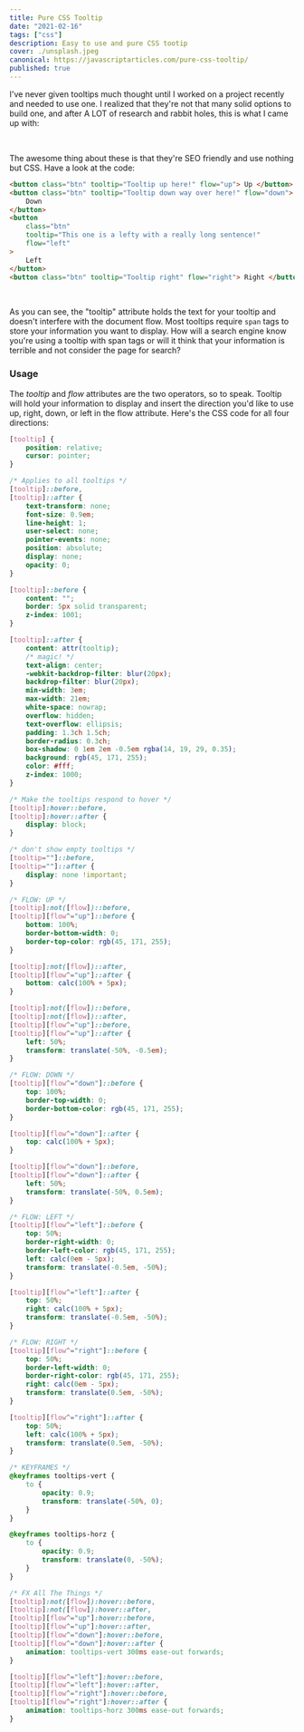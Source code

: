 ```yaml
---
title: Pure CSS Tooltip
date: "2021-02-16"
tags: ["css"]
description: Easy to use and pure CSS tootip
cover: ./unsplash.jpeg
canonical: https://javascriptarticles.com/pure-css-tooltip/
published: true
---
```



I've never given tooltips much thought until I worked on a project recently and needed to use one. I realized that they're not that many solid options to build one, and after A LOT of research and rabbit holes, this is what I came up with:

<ToolTip />

<br />

The awesome thing about these is that they're SEO friendly and use nothing but CSS. Have a look at the code:

```html
<button class="btn" tooltip="Tooltip up here!" flow="up"> Up </button>
<button class="btn" tooltip="Tooltip down way over here!" flow="down">
	Down
</button>
<button
	class="btn"
	tooltip="This one is a lefty with a really long sentence!"
	flow="left"
>
	Left
</button>
<button class="btn" tooltip="Tooltip right" flow="right"> Right </button>
```

<br />

As you can see, the "tooltip" attribute holds the text for your tooltip and doesn't interfere with the document flow. Most tooltips require `span` tags to store your information you want to display. How will a search engine know you're using a tooltip with span tags or will it think that your information is terrible and not consider the page for search?

### Usage

The <em>tooltip</em> and <em>flow</em> attributes are the two operators, so to speak. Tooltip will hold your information to display and insert the direction you'd like to use up, right, down, or left in the flow attribute. Here's the CSS code for all four directions:

```css
[tooltip] {
	position: relative;
	cursor: pointer;
}

/* Applies to all tooltips */
[tooltip]::before,
[tooltip]::after {
	text-transform: none;
	font-size: 0.9em;
	line-height: 1;
	user-select: none;
	pointer-events: none;
	position: absolute;
	display: none;
	opacity: 0;
}

[tooltip]::before {
	content: "";
	border: 5px solid transparent;
	z-index: 1001;
}

[tooltip]::after {
	content: attr(tooltip);
	/* magic! */
	text-align: center;
	-webkit-backdrop-filter: blur(20px);
	backdrop-filter: blur(20px);
	min-width: 3em;
	max-width: 21em;
	white-space: nowrap;
	overflow: hidden;
	text-overflow: ellipsis;
	padding: 1.3ch 1.5ch;
	border-radius: 0.3ch;
	box-shadow: 0 1em 2em -0.5em rgba(14, 19, 29, 0.35);
	background: rgb(45, 171, 255);
	color: #fff;
	z-index: 1000;
}

/* Make the tooltips respond to hover */
[tooltip]:hover::before,
[tooltip]:hover::after {
	display: block;
}

/* don't show empty tooltips */
[tooltip=""]::before,
[tooltip=""]::after {
	display: none !important;
}

/* FLOW: UP */
[tooltip]:not([flow])::before,
[tooltip][flow^="up"]::before {
	bottom: 100%;
	border-bottom-width: 0;
	border-top-color: rgb(45, 171, 255);
}

[tooltip]:not([flow])::after,
[tooltip][flow^="up"]::after {
	bottom: calc(100% + 5px);
}

[tooltip]:not([flow])::before,
[tooltip]:not([flow])::after,
[tooltip][flow^="up"]::before,
[tooltip][flow^="up"]::after {
	left: 50%;
	transform: translate(-50%, -0.5em);
}

/* FLOW: DOWN */
[tooltip][flow^="down"]::before {
	top: 100%;
	border-top-width: 0;
	border-bottom-color: rgb(45, 171, 255);
}

[tooltip][flow^="down"]::after {
	top: calc(100% + 5px);
}

[tooltip][flow^="down"]::before,
[tooltip][flow^="down"]::after {
	left: 50%;
	transform: translate(-50%, 0.5em);
}

/* FLOW: LEFT */
[tooltip][flow^="left"]::before {
	top: 50%;
	border-right-width: 0;
	border-left-color: rgb(45, 171, 255);
	left: calc(0em - 5px);
	transform: translate(-0.5em, -50%);
}

[tooltip][flow^="left"]::after {
	top: 50%;
	right: calc(100% + 5px);
	transform: translate(-0.5em, -50%);
}

/* FLOW: RIGHT */
[tooltip][flow^="right"]::before {
	top: 50%;
	border-left-width: 0;
	border-right-color: rgb(45, 171, 255);
	right: calc(0em - 5px);
	transform: translate(0.5em, -50%);
}

[tooltip][flow^="right"]::after {
	top: 50%;
	left: calc(100% + 5px);
	transform: translate(0.5em, -50%);
}

/* KEYFRAMES */
@keyframes tooltips-vert {
	to {
		opacity: 0.9;
		transform: translate(-50%, 0);
	}
}

@keyframes tooltips-horz {
	to {
		opacity: 0.9;
		transform: translate(0, -50%);
	}
}

/* FX All The Things */
[tooltip]:not([flow]):hover::before,
[tooltip]:not([flow]):hover::after,
[tooltip][flow^="up"]:hover::before,
[tooltip][flow^="up"]:hover::after,
[tooltip][flow^="down"]:hover::before,
[tooltip][flow^="down"]:hover::after {
	animation: tooltips-vert 300ms ease-out forwards;
}

[tooltip][flow^="left"]:hover::before,
[tooltip][flow^="left"]:hover::after,
[tooltip][flow^="right"]:hover::before,
[tooltip][flow^="right"]:hover::after {
	animation: tooltips-horz 300ms ease-out forwards;
}
```
